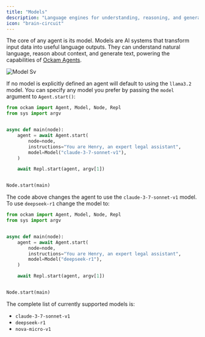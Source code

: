 ```yaml
---
title: "Models"
description: "Language engines for understanding, reasoning, and generation."
icon: "brain-circuit"
---
```


The core of any agent is its model. Models are AI systems that transform input data into useful language outputs. They can understand natural language, reason about context, and generate text, powering the capabilities of [Ockam Agents](/agents/agents).

![Model Sv](/images/model.svg)

If no model is explicitly defined an agent will default to using the `llama3.2` model. You can specify any model you prefer by passing the `model` argument to `Agent.start()`:

```python images/main/main.py
from ockam import Agent, Model, Node, Repl
from sys import argv


async def main(node):
    agent = await Agent.start(
        node=node,
        instructions="You are Henry, an expert legal assistant",
        model=Model("claude-3-7-sonnet-v1"),
    )

    await Repl.start(agent, argv[1])


Node.start(main)
```

The code above changes the agent to use the `claude-3-7-sonnet-v1` model. To use `deepseek-r1` change the model to:

```python images/main/main.py
from ockam import Agent, Model, Node, Repl
from sys import argv


async def main(node):
    agent = await Agent.start(
        node=node,
        instructions="You are Henry, an expert legal assistant",
        model=Model("deepseek-r1"),
    )

    await Repl.start(agent, argv[1])


Node.start(main)
```

The complete list of currently supported models is:

* `claude-3-7-sonnet-v1`
* `deepseek-r1`
* `nova-micro-v1`